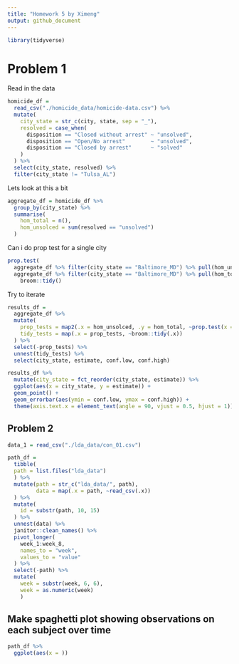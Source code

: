 ```yaml
---
title: "Homework 5 by Ximeng"
output: github_document
---
```


```r
library(tidyverse)
```

# Problem 1

Read in the data

```r
homicide_df = 
  read_csv("./homicide_data/homicide-data.csv") %>%
  mutate(
    city_state = str_c(city, state, sep = "_"),
    resolved = case_when(
      disposition == "Closed without arrest" ~ "unsolved",
      disposition == "Open/No arrest"        ~ "unsolved",
      disposition == "Closed by arrest"      ~ "solved"
    )
  ) %>%
  select(city_state, resolved) %>%
  filter(city_state != "Tulsa_AL")
```

Lets look at this a bit
```r
aggregate_df = homicide_df %>%
  group_by(city_state) %>%
  summarise(
    hom_total = n(),
    hom_unsolced = sum(resolved == "unsolved")
  )
```

Can i do prop test for a single city
```r
prop.test(
  aggregate_df %>% filter(city_state == "Baltimore_MD") %>% pull(hom_unsolced),
  aggregate_df %>% filter(city_state == "Baltimore_MD") %>% pull(hom_total)) %>%
    broom::tidy()
```

Try to iterate
```r
results_df = 
  aggregate_df %>%
  mutate(
    prop_tests = map2(.x = hom_unsolced, .y = hom_total, ~prop.test(x = .x, n = .y)),
    tidy_tests = map(.x = prop_tests, ~broom::tidy(.x))
  ) %>%
  select(-prop_tests) %>%
  unnest(tidy_tests) %>%
  select(city_state, estimate, conf.low, conf.high)
```

```r
results_df %>%
  mutate(city_state = fct_reorder(city_state, estimate)) %>%
  ggplot(aes(x = city_state, y = estimate)) +
  geom_point() +
  geom_errorbar(aes(ymin = conf.low, ymax = conf.high)) +
  theme(axis.text.x = element_text(angle = 90, vjust = 0.5, hjust = 1))
```

## Problem 2

```r
data_1 = read_csv("./lda_data/con_01.csv")
```

```r
path_df = 
  tibble(
  path = list.files("lda_data")
  ) %>%
  mutate(path = str_c("lda_data/", path),
         data = map(.x = path, ~read_csv(.x))
  ) %>%
  mutate(
    id = substr(path, 10, 15)
  ) %>%
  unnest(data) %>%
  janitor::clean_names() %>%
  pivot_longer(
    week_1:week_8,
    names_to = "week",
    values_to = "value"
  ) %>%
  select(-path) %>%
  mutate(
    week = substr(week, 6, 6),
    week = as.numeric(week)
    )
```

## Make spaghetti plot showing observations on each subject over time
```r
path_df %>%
  ggplot(aes(x = ))
```



